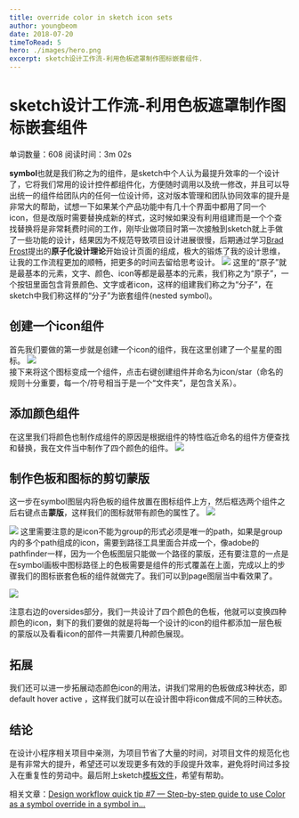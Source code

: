 ```yaml
---
title: override color in sketch icon sets
author: youngbeom
date: 2018-07-20
timeToRead: 5
hero: ./images/hero.png
excerpt: sketch设计工作流-利用色板遮罩制作图标嵌套组件.
---
```


# sketch设计工作流-利用色板遮罩制作图标嵌套组件

单词数量：608  阅读时间：3m 02s

**symbol**也就是我们称之为的组件，是sketch中个人认为最提升效率的一个设计了，它将我们常用的设计控件都组件化，方便随时调用以及统一修改，并且可以导出统一的组件给团队内的任何一位设计师，这对版本管理和团队协同效率的提升是非常大的帮助，试想一下如果某个产品功能中有几十个界面中都用了同一个icon，但是改版时需要替换成新的样式，这时候如果没有利用组建而是一个个查找替换将是非常耗费时间的工作，刚毕业做项目时第一次接触到sketch就上手做了一些功能的设计，结果因为不规范导致项目设计进展很慢，后期通过学习[Brad Frost](http://bradfrost.com/)提出的**原子化设计理论**开始设计页面的组成，极大的锻炼了我的设计思维，让我的工作流程更加的顺畅，把更多的时间去留给思考设计。
![](http://youngbeom-cloud.oss-cn-shanghai.aliyuncs.com/blog/assets/2018/07/icon-color-nested-symbol-1.png)
这里的“原子”就是最基本的元素，文字、颜色、icon等都是最基本的元素，我们称之为“原子”，一个按钮里面包含背景颜色、文字或者icon，这样的组建我们称之为“分子”，在sketch中我们称这样的“分子”为嵌套组件(nested symbol)。


## 创建一个icon组件
首先我们要做的第一步就是创建一个icon的组件，我在这里创建了一个星星的图标。
![](http://youngbeom-cloud.oss-cn-shanghai.aliyuncs.com/blog/assets/2018/07/icon-color-nested-symbol-2.png)        
接下来将这个图标变成一个组件，点击右键创建组件并命名为icon/star（命名的规则十分重要，每一个/符号相当于是一个“文件夹”，是包含关系）。

## 添加颜色组件
在这里我们将颜色也制作成组件的原因是根据组件的特性临近命名的组件方便查找和替换，我在文件当中制作了四个颜色的组件。
![](http://youngbeom-cloud.oss-cn-shanghai.aliyuncs.com/blog/assets/2018/07/icon-color-nested-symbol-3.png)

## 制作色板和图标的剪切蒙版
这一步在symbol图层内将色板的组件放置在图标组件上方，然后框选两个组件之后右键点击**蒙版**，这样我们的图标就带有颜色的属性了。
![](http://youngbeom-cloud.oss-cn-shanghai.aliyuncs.com/blog/assets/2018/07/icon-color-nested-symbol-4.png)

![](http://youngbeom-cloud.oss-cn-shanghai.aliyuncs.com/blog/assets/2018/07/icon-color-nested-symbol-5.png)
这里需要注意的是icon不能为group的形式必须是唯一的path，如果是group内的多个path组成的icon，需要到路径工具里面合并成一个，像adobe的pathfinder一样，因为一个色板图层只能做一个路径的蒙版，还有要注意的一点是在symbol画板中图标路径上的色板需要是组件的形式覆盖在上面，完成以上的步骤我们的图标嵌套色板的组件就做完了。我们可以到page图层当中看效果了。

![](http://youngbeom-cloud.oss-cn-shanghai.aliyuncs.com/blog/assets/2018/07/icon-color-nested-symbol-6.gif)


注意右边的oversides部分，我们一共设计了四个颜色的色板，他就可以变换四种颜色的icon，剩下的我们要做的就是将每一个设计的icon的组件都添加一层色板的蒙版以及看看icon的部件一共需要几种颜色展现。

## 拓展
我们还可以进一步拓展动态颜色icon的用法，讲我们常用的色板做成3种状态，即 default hover active ，这样我们就可以在设计图中将icon做成不同的三种状态。

## 结论
在设计小程序相关项目中亲测，为项目节省了大量的时间，对项目文件的规范化也是有非常大的提升，希望还可以发现更多有效的手段提升效率，避免将时间过多投入在重复性的劳动中。最后附上sketch[模板文件](http://youngbeom-cloud.oss-cn-shanghai.aliyuncs.com/blog/assets/2018/07/%E5%9B%BE%E6%A0%87%E5%B5%8C%E5%A5%97%E7%BB%84%E4%BB%B6.sketch)，希望有帮助。

相关文章：[Design workflow quick tip #7 — Step-by-step guide to use Color as a symbol override in a symbol in…](https://blog.yipl.com.np/design-workflow-quick-tip-7-step-by-step-guide-to-use-color-as-a-symbol-override-in-a-symbol-in-5e263cc5a862)